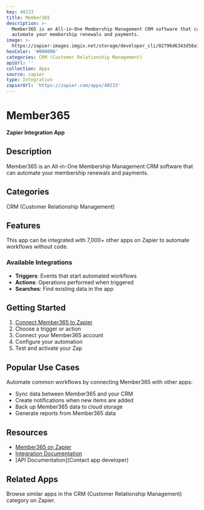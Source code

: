 ```yaml
---
key: 40233
title: Member365
description: >-
  Member365 is an All-in-One Membership Management CRM software that can
  automate your membership renewals and payments.
image: >-
  https://zapier-images.imgix.net/storage/developer_cli/02796d6343d58a70ba8bb8f074beda33_2.png?auto=format%2Ccompress&ixlib=python-3.0.0&q=50
hexColor: '#000000'
categories: CRM (Customer Relationship Management)
apiUrl: ''
collection: Apps
source: zapier
type: Integration
zapierUrl: 'https://zapier.com/apps/40233'
---
```

# Member365

**Zapier Integration App**

## Description

Member365 is an All-in-One Membership Management CRM software that can automate your membership renewals and payments.

## Categories

CRM (Customer Relationship Management)

## Features

This app can be integrated with 7,000+ other apps on Zapier to automate workflows without code.

### Available Integrations

- **Triggers**: Events that start automated workflows
- **Actions**: Operations performed when triggered
- **Searches**: Find existing data in the app

## Getting Started

1. [Connect Member365 to Zapier](https://zapier.com/apps/40233)
2. Choose a trigger or action
3. Connect your Member365 account
4. Configure your automation
5. Test and activate your Zap

## Popular Use Cases

Automate common workflows by connecting Member365 with other apps:

- Sync data between Member365 and your CRM
- Create notifications when new items are added
- Back up Member365 data to cloud storage
- Generate reports from Member365 data

## Resources

- [Member365 on Zapier](https://zapier.com/apps/40233)
- [Integration Documentation](https://zapier.com/apps/40233/integrations)
- [API Documentation](Contact app developer)

## Related Apps

Browse similar apps in the CRM (Customer Relationship Management) category on Zapier.
